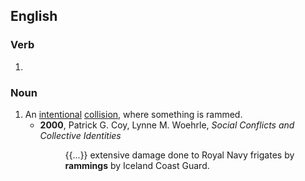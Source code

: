==English==

===Verb===
{{head|en|present participle}}

# {{present participle of|ram|lang=en|nocat=1}}

===Noun===
{{en-noun}}

# An [[intentional]] [[collision]], where something is rammed.
#* '''2000''', Patrick G. Coy, Lynne M. Woehrle, ''Social Conflicts and Collective Identities''
#*: {{...}} extensive damage done to Royal Navy frigates by '''rammings''' by Iceland Coast Guard.